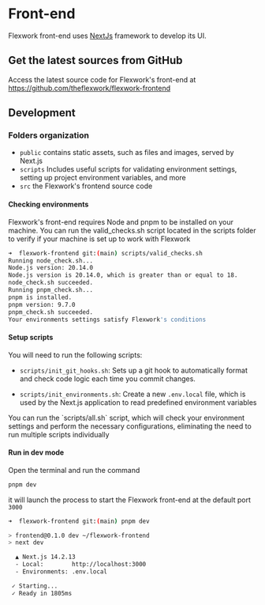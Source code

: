 
# Front-end

Flexwork front-end uses [NextJs](https://nextjs.org/) framework to develop its UI. 

## Get the latest sources from GitHub

Access the latest source code for Flexwork's front-end at https://github.com/theflexwork/flexwork-frontend

## Development

### Folders organization

<FileTree>
  <FileTree.Folder name="flexwork-frontend" defaultOpen>
    <FileTree.Folder name="public" />
    <FileTree.Folder name="scripts" />
    <FileTree.Folder name="src" />
  </FileTree.Folder>
</FileTree>

* `public` contains static assets, such as files and images, served by Next.js
* `scripts` Includes useful scripts for validating environment settings, setting up project environment variables, and more
* `src` the Flexwork's frontend source code

#### Checking environments

Flexwork's front-end requires Node and pnpm to be installed on your machine. You can run the valid_checks.sh script located in the scripts folder to verify if your machine is set up to work with Flexwork

```bash
➜  flexwork-frontend git:(main) scripts/valid_checks.sh 
Running node_check.sh...
Node.js version: 20.14.0
Node.js version is 20.14.0, which is greater than or equal to 18.
node_check.sh succeeded.
Running pnpm_check.sh...
pnpm is installed.
pnpm version: 9.7.0
pnpm_check.sh succeeded.
Your environments settings satisfy Flexwork's conditions
```

#### Setup scripts

You will need to run the following scripts:
* `scripts/init_git_hooks.sh`: Sets up a git hook to automatically format and check code logic each time you commit changes.

* `scripts/init_environments.sh`: Create a new `.env.local` file, which is used by the Next.js application to read predefined environment variables

<Callout emoji="💡">
  You can run the `scripts/all.sh` script, which will check your environment settings and perform the necessary configurations, eliminating the need to run multiple scripts individually
</Callout>

#### Run in dev mode

Open the terminal and run the command
```bash
pnpm dev
```

it will launch the process to start the Flexwork front-end at the default port `3000`
```bash
➜  flexwork-frontend git:(main) pnpm dev

> frontend@0.1.0 dev ~/flexwork-frontend
> next dev

  ▲ Next.js 14.2.13
  - Local:        http://localhost:3000
  - Environments: .env.local

 ✓ Starting...
 ✓ Ready in 1805ms
```